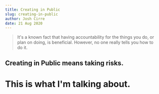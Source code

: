 ```yaml
---
title: Creating in Public
slug: creating-in-public
author: Josh Cirre
date: 21 Aug 2020
---
```


> It's a known fact that having accountability for the things you do, or plan on doing, is beneficial. However, no one really tells you how to do it.

## Creating in Public means taking risks.

# This is what I'm talking about.
